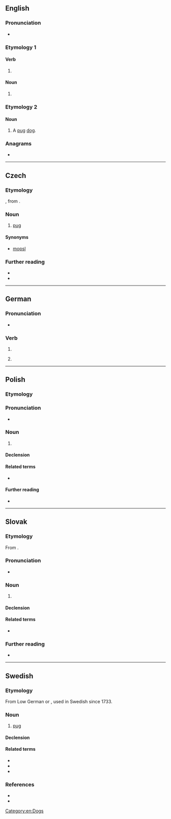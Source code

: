 {{also|Mops|MOPS}}
==English==

===Pronunciation===
* {{rhymes|ɒps|lang=en}}

===Etymology 1===

====Verb====
{{head|en|verb form}}

# {{en-third-person singular of|mop}}

====Noun====
{{head|en|noun plural form}}

# {{plural of|mop|lang=en}}

===Etymology 2===
{{bor|en|de|Mops||pug}}

====Noun====
{{en-noun|es}}

# A [[pug]] [[dog]].

===Anagrams===
* {{anagrams|en|MSPO|PMOs|POMs|Poms|pMOS|poms}}

[[Category:en:Dogs]]

----

==Czech==

===Etymology===
{{der|cs|de|Mops}}, from {{der|cs|nl}}.

===Noun===
{{cs-noun|g=m}}

# [[pug]] {{gloss|dog}}

====Synonyms====
* [[mopsl]]

===Further reading===
* {{R:PSJC}}
* {{R:SSJC}}

----

==German==

===Pronunciation===
* {{IPA|/mɔps/|lang=de}}

===Verb===
{{head|de|verb form}}

# {{de-verb form of|mopsen|i|s}}
# {{lb|de|colloquial}} {{de-verb form of|mopsen|1|s|g}}

----

==Polish==
{{wikipedia|lang=pl}}

===Etymology===
{{rfe|pl}}

===Pronunciation===
* {{pl-IPA-auto}}

===Noun===
{{pl-noun|m-an|dim=mopsik}}

# {{l|en|pug}} {{gloss|a dog breed}}

====Declension====
{{pl-decl-noun|mops|mopsy
|mopsa|mopsów
|mopsowi|mopsom
|mopsa|mopsy
|mopsem|mopsami
|mopsie|mopsach
|mopsie|mopsy
}}

====Related terms====
* {{l|pl|mopsi}}

====Further reading====
* {{R:PWN}}

----

==Slovak==

===Etymology===
From {{der|sk|nl|mopshond}}.

===Pronunciation===
* {{IPA|/ˈmɔps/|lang=sk}}

===Noun===
{{sk-noun|g=m|gen=mopsa|pl=mopsy|genpl=mopsov|decl=dub}}

# {{l|en|pug}} {{gloss|a dog breed}}

====Declension====
{{sk-decl-noun|mops|mopsa|mopsu|mops|mopse|mopsom|mopsy|mopsov|mopsom|mopsy|mopsoch|mopsami}}

====Related terms====
* {{l|sk|mopslík}}

===Further reading===
* {{R:SDK}}

----

==Swedish==

===Etymology===
From Low German or {{etyl|nl|sv}} {{m|nl|mops}}, used in Swedish since 1733.

===Noun===
{{sv-noun|c}}

# [[pug]]

====Declension====
{{sv-infl-noun-c-ar|genitive=}}

====Related terms====
* {{l|sv|mopsa}}
* {{l|sv|mopsig}}
* {{l|sv|mopsighet}}

===References===
* {{R:SAOL}}
* {{R:SAOB online|mops}}